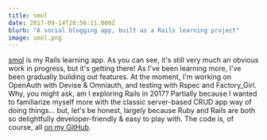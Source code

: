 ```yaml
---
title: smol
date: 2017-09-14T20:56:11.000Z
blurb: "A social blogging app, built as a Rails learning project"
image: smol.png
---
```


[smol](https://smol.space/) is my Rails learning app. As you can see, it's still very much an obvious work in progress, but it's getting there! As I've been learning more, I've been gradually building out features. At the moment, I'm working on OpenAuth with Devise & Omniauth, and testing with Rspec and Factory_Girl. Why, you might ask, am I exploring Rails in 2017? Partially because I wanted to familiarize myself more with the classic server-based CRUD app way of doing things... but, let's be honest, largely because Ruby and Rails are both so delightfully developer-friendly & easy to play with. The code is, of course, all [on my GitHub](https://github.com/vivshaw/smol-v1).
